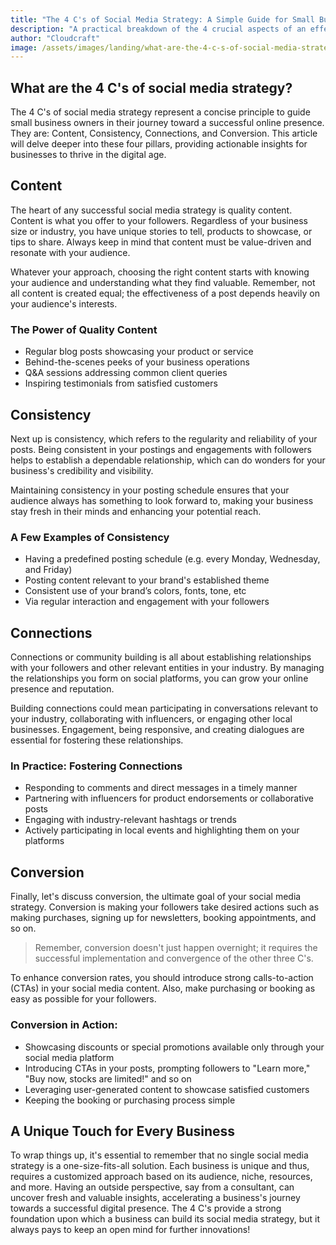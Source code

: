 ```yaml
---
title: "The 4 C's of Social Media Strategy: A Simple Guide for Small Business Owners"
description: "A practical breakdown of the 4 crucial aspects of an effective social media strategy, crafted specifically for small business owners."
author: "Cloudcraft"
image: /assets/images/landing/what-are-the-4-c-s-of-social-media-strategy.jpg
---
```


## What are the 4 C's of social media strategy?

The 4 C's of social media strategy represent a concise principle to guide small business owners in their journey toward a successful online presence. They are: Content, Consistency, Connections, and Conversion. This article will delve deeper into these four pillars, providing actionable insights for businesses to thrive in the digital age.

<ServicesBlurb />

## Content

The heart of any successful social media strategy is quality content. Content is what you offer to your followers. Regardless of your business size or industry, you have unique stories to tell, products to showcase, or tips to share. Always keep in mind that content must be value-driven and resonate with your audience.

Whatever your approach, choosing the right content starts with knowing your audience and understanding what they find valuable. Remember, not all content is created equal; the effectiveness of a post depends heavily on your audience's interests.

### The Power of Quality Content
 * Regular blog posts showcasing your product or service
 * Behind-the-scenes peeks of your business operations
 * Q&A sessions addressing common client queries
 * Inspiring testimonials from satisfied customers

## Consistency

Next up is consistency, which refers to the regularity and reliability of your posts. Being consistent in your postings and engagements with followers helps to establish a dependable relationship, which can do wonders for your business's credibility and visibility. 

Maintaining consistency in your posting schedule ensures that your audience always has something to look forward to, making your business stay fresh in their minds and enhancing your potential reach.

### A Few Examples of Consistency
 * Having a predefined posting schedule (e.g. every Monday, Wednesday, and Friday)
 * Posting content relevant to your brand's established theme 
 * Consistent use of your brand’s colors, fonts, tone, etc
 * Via regular interaction and engagement with your followers

## Connections

Connections or community building is all about establishing relationships with your followers and other relevant entities in your industry. By managing the relationships you form on social platforms, you can grow your online presence and reputation.

Building connections could mean participating in conversations relevant to your industry, collaborating with influencers, or engaging other local businesses. Engagement, being responsive, and creating dialogues are essential for fostering these relationships.

### In Practice: Fostering Connections
 * Responding to comments and direct messages in a timely manner
 * Partnering with influencers for product endorsements or collaborative posts
 * Engaging with industry-relevant hashtags or trends
 * Actively participating in local events and highlighting them on your platforms

<GetStartedBlurb />

## Conversion

Finally, let's discuss conversion, the ultimate goal of your social media strategy. Conversion is making your followers take desired actions such as making purchases, signing up for newsletters, booking appointments, and so on. 

<blockquote tip>
Remember, conversion doesn't just happen overnight; it requires the successful implementation and convergence of the other three C's.
</blockquote> 

To enhance conversion rates, you should introduce strong calls-to-action (CTAs) in your social media content. Also, make purchasing or booking as easy as possible for your followers. 

### Conversion in Action:
 * Showcasing discounts or special promotions available only through your social media platform
 * Introducing CTAs in your posts, prompting followers to "Learn more," "Buy now, stocks are limited!" and so on
 * Leveraging user-generated content to showcase satisfied customers
 * Keeping the booking or purchasing process simple 

## A Unique Touch for Every Business

To wrap things up, it's essential to remember that no single social media strategy is a one-size-fits-all solution. Each business is unique and thus, requires a customized approach based on its audience, niche, resources, and more. Having an outside perspective, say from a consultant, can uncover fresh and valuable insights, accelerating a business's journey towards a successful digital presence. The 4 C's provide a strong foundation upon which a business can build its social media strategy, but it always pays to keep an open mind for further innovations!
